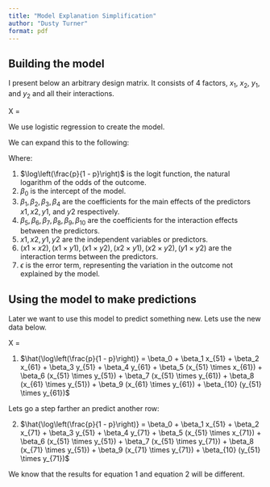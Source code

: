 ```yaml
---
title: "Model Explanation Simplification"
author: "Dusty Turner"
format: pdf
---
```


## Building the model

I present below an arbitrary design matrix.  It consists of 4 factors, $x_1$, $x_2$, $y_1$, and $y_2$ and all their interactions.

<!-- $$ -->
X =
\begin{equation}
\begin{array}{c|ccccccccccc}
\text{Frame} & \text{Intercept} & x1 & x2 & y1 & y2 & x1 \times x2 & x1 \times y1 & x1 \times y2 & x2 \times y1 & x2 \times y2 & y1 \times y2 \\
\hline
\text{Frame 1} & 1 & x_{11} & x_{21} & y_{11} & y_{21} & x_{11}x_{21} & x_{11}y_{11} & x_{11}y_{21} & x_{21}y_{11} & x_{21}y_{21} & y_{11}y_{21} \\
\text{Frame 2} & 1 & x_{12} & x_{22} & y_{12} & y_{22} & x_{12}x_{22} & x_{12}y_{12} & x_{12}y_{22} & x_{22}y_{12} & x_{22}y_{22} & y_{12}y_{22} \\
\vdots & \vdots & \vdots & \vdots & \vdots & \vdots & \vdots & \vdots & \vdots & \vdots & \vdots & \vdots \\
\text{Frame N} & 1 & x_{1N} & x_{2N} & y_{1N} & y_{2N} & x_{1N}x_{2N} & x_{1N}y_{1N} & x_{1N}y_{2N} & x_{2N}y_{1N} & x_{2N}y_{2N} & y_{1N}y_{2N} \\
\end{array}
\end{equation}
<!-- $$ -->


We use logistic regression to create the model.

<!-- $$ -->
\begin{equation}
\log\left(\frac{p}{1 - p}\right) = X\beta
\end{equation}
<!-- $$ -->


We can expand this to the following:

<!-- $$ -->
\begin{equation}
\log\left(\frac{p}{1 - p}\right) = \beta_0 + \beta_1 x1 + \beta_2 x2 + \beta_3 y1 + \beta_4 y2 + \beta_5 (x1 \times x2) + \beta_6 (x1 \times y1) + \beta_7 (x1 \times y2) + \beta_8 (x2 \times y1) + \beta_9 (x2 \times y2) + \beta_{10} (y1 \times y2)
\end{equation}
<!-- $$ -->


Where:

1) $\log\left(\frac{p}{1 - p}\right)$ is the logit function, the natural logarithm of the odds of the outcome.  
2) $\beta_0$ is the intercept of the model.  
3) $\beta_1, \beta_2, \beta_3, \beta_4$ are the coefficients for the main effects of the predictors $x1, x2, y1$, and $y2$ respectively.  
4) $\beta_5, \beta_6, \beta_7, \beta_8, \beta_9, \beta_{10}$ are the coefficients for the interaction effects between the predictors.  
5) $x1, x2, y1, y2$ are the independent variables or predictors.  
6) $(x1 \times x2), (x1 \times y1), (x1 \times y2), (x2 \times y1), (x2 \times y2), (y1 \times y2)$ are the interaction terms between the predictors.  
7) $\epsilon$ is the error term, representing the variation in the outcome not explained by the model.

##  Using the model to make predictions

Later we want to use this model to predict something new.  Lets use the new data below.

<!-- $$ -->
X = 
\begin{equation}
\begin{array}{c|ccccccccccc}
\text{Frame} & \text{Intercept} & x5 & x6 & y5 & y6 & x5 \times x6 & x5 \times y5 & x5 \times y6 & x6 \times y5 & x6 \times y6 & y5 \times y6 \\
\hline
\text{Frame 1} & 1 & x_{51} & x_{61} & y_{51} & y_{61} & x_{51}x_{61} & x_{51}y_{51} & x_{51}y_{61} & x_{61}y_{51} & x_{61}y_{61} & y_{51}y_{61} \\
\end{array}
\end{equation}
<!-- $$ -->

1) $\hat{\log\left(\frac{p}{1 - p}\right)} = \beta_0 + \beta_1 x_{51} + \beta_2 x_{61} + \beta_3 y_{51} + \beta_4 y_{61} + \beta_5 (x_{51} \times x_{61}) + \beta_6 (x_{51} \times y_{51}) + \beta_7 (x_{51} \times y_{61}) + \beta_8 (x_{61} \times y_{51}) + \beta_9 (x_{61} \times y_{61}) + \beta_{10} (y_{51} \times y_{61})$

Lets go a step farther an predict another row:

2) $\hat{\log\left(\frac{p}{1 - p}\right)} = \beta_0 + \beta_1 x_{51} + \beta_2 x_{71} + \beta_3 y_{51} + \beta_4 y_{71} + \beta_5 (x_{51} \times x_{71}) + \beta_6 (x_{51} \times y_{51}) + \beta_7 (x_{51} \times y_{71}) + \beta_8 (x_{71} \times y_{51}) + \beta_9 (x_{71} \times y_{71}) + \beta_{10} (y_{51} \times y_{71})$

We know that the results for equation 1 and equation 2 will be different.

